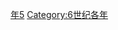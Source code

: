 {{Catnav|頁面分類|历史|歷史時代|年|6世纪各年}}

{{catmore}}
{{Commons category|595}}

[[Category:590年代|年5]]
[[Category:6世纪各年|Category:6世纪各年]]